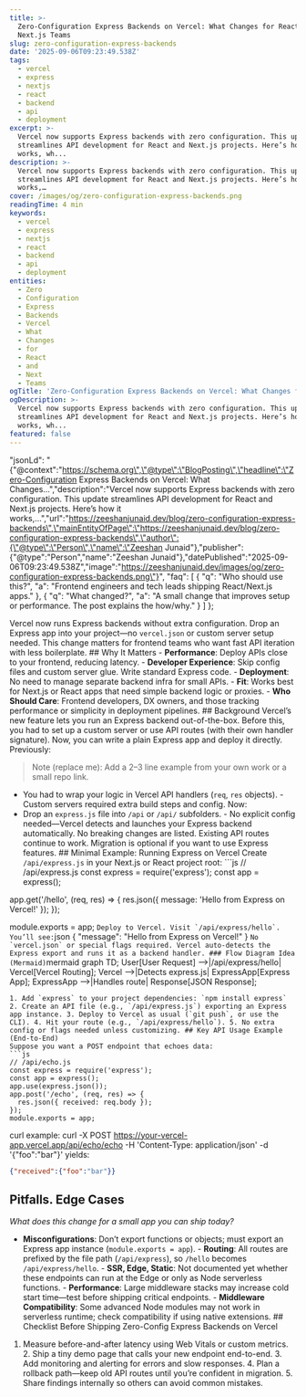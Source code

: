 ```yaml
---
title: >-
  Zero-Configuration Express Backends on Vercel: What Changes for React and
  Next.js Teams
slug: zero-configuration-express-backends
date: '2025-09-06T09:23:49.538Z'
tags:
  - vercel
  - express
  - nextjs
  - react
  - backend
  - api
  - deployment
excerpt: >-
  Vercel now supports Express backends with zero configuration. This update
  streamlines API development for React and Next.js projects. Here’s how it
  works, wh...
description: >-
  Vercel now supports Express backends with zero configuration. This update
  streamlines API development for React and Next.js projects. Here’s how it
  works,…
cover: /images/og/zero-configuration-express-backends.png
readingTime: 4 min
keywords:
  - vercel
  - express
  - nextjs
  - react
  - backend
  - api
  - deployment
entities:
  - Zero
  - Configuration
  - Express
  - Backends
  - Vercel
  - What
  - Changes
  - for
  - React
  - and
  - Next
  - Teams
ogTitle: 'Zero-Configuration Express Backends on Vercel: What Changes for React…'
ogDescription: >-
  Vercel now supports Express backends with zero configuration. This update
  streamlines API development for React and Next.js projects. Here’s how it
  works, wh...
featured: false
---
```

  "jsonLd": "{\"@context\":\"https://schema.org\",\"@type\":\"BlogPosting\",\"headline\":\"Zero-Configuration Express Backends on Vercel: What Changes…\",\"description\":\"Vercel now supports Express backends with zero configuration. This update streamlines API development for React and Next.js projects. Here’s how it works,…\",\"url\":\"https://zeeshanjunaid.dev/blog/zero-configuration-express-backends\",\"mainEntityOfPage\":\"https://zeeshanjunaid.dev/blog/zero-configuration-express-backends\",\"author\":{\"@type\":\"Person\",\"name\":\"Zeeshan Junaid\"},\"publisher\":{\"@type\":\"Person\",\"name\":\"Zeeshan Junaid\"},\"datePublished\":\"2025-09-06T09:23:49.538Z\",\"image\":\"https://zeeshanjunaid.dev/images/og/zero-configuration-express-backends.png\"}",
  "faq": [
    {
      "q": "Who should use this?",
      "a": "Frontend engineers and tech leads shipping React/Next.js apps."
    },
    {
      "q": "What changed?",
      "a": "A small change that improves setup or performance. The post explains the how/why."
    }
  ]
};

Vercel now runs Express backends without extra configuration. Drop an Express app into your project—no `vercel.json` or custom server setup needed. This change matters for frontend teams who want fast API iteration with less boilerplate. ## Why It Matters - **Performance**: Deploy APIs close to your frontend, reducing latency. - **Developer Experience**: Skip config files and custom server glue. Write standard Express code. - **Deployment**: No need to manage separate backend infra for small APIs. - **Fit**: Works best for Next.js or React apps that need simple backend logic or proxies. - **Who Should Care**: Frontend developers, DX owners, and those tracking performance or simplicity in deployment pipelines. ## Background Vercel’s new feature lets you run an Express backend out-of-the-box. Before this, you had to set up a custom server or use API routes (with their own handler signature). Now, you can write a plain Express app and deploy it directly. Previously:

> Note (replace me): Add a 2–3 line example from your own work or a small repo link.

- You had to wrap your logic in Vercel API handlers (`req`, `res` objects). - Custom servers required extra build steps and config. Now:
- Drop an `express.js` file into `/api` or `/api/` subfolders. - No explicit config needed—Vercel detects and launches your Express backend automatically. No breaking changes are listed. Existing API routes continue to work. Migration is optional if you want to use Express features. ## Minimal Example: Running Express on Vercel Create `/api/express.js` in your Next.js or React project root: ```js
// /api/express.js
const express = require('express');
const app = express();

app.get('/hello', (req, res) => {
  res.json({ message: 'Hello from Express on Vercel!' });
});

module.exports = app;
``` Deploy to Vercel. Visit `/api/express/hello`. You’ll see: ```json
{ "message": "Hello from Express on Vercel!" }
``` No `vercel.json` or special flags required. Vercel auto-detects the Express export and runs it as a backend handler. ### Flow Diagram Idea (Mermaid) ```mermaid
graph TD;
    User[User Request] -->|/api/express/hello| Vercel[Vercel Routing];
    Vercel -->|Detects express.js| ExpressApp[Express App];
    ExpressApp -->|Handles route| Response[JSON Response];
``` ## Steps to Use Zero-Config Express on Vercel
1. Add `express` to your project dependencies: `npm install express`
2. Create an API file (e.g., `/api/express.js`) exporting an Express app instance. 3. Deploy to Vercel as usual (`git push`, or use the CLI). 4. Hit your route (e.g., `/api/express/hello`). 5. No extra config or flags needed unless customizing. ## Key API Usage Example (End-to-End)
Suppose you want a POST endpoint that echoes data:
```js
// /api/echo.js
const express = require('express');
const app = express();
app.use(express.json());
app.post('/echo', (req, res) => {
  res.json({ received: req.body });
});
module.exports = app;
```
curl example:
curl -X POST https://your-vercel-app.vercel.app/api/echo/echo -H 'Content-Type: application/json' -d '{"foo":"bar"}'
yields:
```json
{"received":{"foo":"bar"}}
```
## Pitfalls. Edge Cases


*What does this change for a small app you can ship today?*
- **Misconfigurations**: Don’t export functions or objects; must export an Express app instance (`module.exports = app`). - **Routing**: All routes are prefixed by the file path (`/api/express`), so `/hello` becomes `/api/express/hello`. - **SSR, Edge, Static**: Not documented yet whether these endpoints can run at the Edge or only as Node serverless functions. - **Performance**: Large middleware stacks may increase cold start time—test before shipping critical endpoints. - **Middleware Compatibility**: Some advanced Node modules may not work in serverless runtime; check compatibility if using native extensions. ## Checklist Before Shipping Zero-Config Express Backends on Vercel
1. Measure before-and-after latency using Web Vitals or custom metrics. 2. Ship a tiny demo page that calls your new endpoint end-to-end. 3. Add monitoring and alerting for errors and slow responses. 4. Plan a rollback path—keep old API routes until you’re confident in migration. 5. Share findings internally so others can avoid common mistakes.
